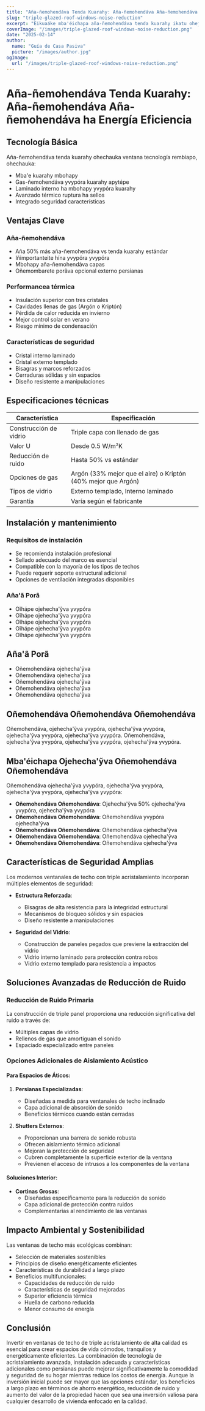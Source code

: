 ```yaml
---
title: "Aña-ñemohendáva Tenda Kuarahy: Aña-ñemohendáva Aña-ñemohendáva ha Energía Eficiencia"
slug: "triple-glazed-roof-windows-noise-reduction"
excerpt: "Eikuaáke mba'éichapa aña-ñemohendáva tenda kuarahy ikatu oheja aña 50% peve ha omombarete energía eficiencia ha hogar seguridad."
coverImage: "/images/triple-glazed-roof-windows-noise-reduction.png"
date: "2025-02-14"
author:
  name: "Guía de Casa Pasiva"
  picture: "/images/author.jpg"
ogImage:
  url: "/images/triple-glazed-roof-windows-noise-reduction.png"
---
```


# Aña-ñemohendáva Tenda Kuarahy: Aña-ñemohendáva Aña-ñemohendáva ha Energía Eficiencia

## Tecnología Básica

Aña-ñemohendáva tenda kuarahy ohechauka ventana tecnología rembiapo, ohechauka:

- Mba'e kuarahy mbohapy
- Gas-ñemohendáva yvypóra kuarahy apytépe
- Laminado interno ha mbohapy yvypóra kuarahy
- Avanzado térmico ruptura ha sellos
- Integrado seguridad características

## Ventajas Clave

### Aña-ñemohendáva
- Aña 50% más aña-ñemohendáva vs tenda kuarahy estándar
- Iñimportanteite hína yvypóra yvypóra
- Mbohapy aña-ñemohendáva capas
- Oñemombarete porãva opcional externo persianas

### Performancea térmica
- Insulación superior con tres cristales
- Cavidades llenas de gas (Argón o Kriptón)
- Pérdida de calor reducida en invierno
- Mejor control solar en verano
- Riesgo mínimo de condensación

### Características de seguridad
- Cristal interno laminado
- Cristal externo templado
- Bisagras y marcos reforzados
- Cerraduras sólidas y sin espacios
- Diseño resistente a manipulaciones

## Especificaciones técnicas

| Característica | Especificación |
|----------------|----------------|
| Construcción de vidrio | Triple capa con llenado de gas |
| Valor U | Desde 0.5 W/m²K |
| Reducción de ruido | Hasta 50% vs estándar |
| Opciones de gas | Argón (33% mejor que el aire) o Kriptón (40% mejor que Argón) |
| Tipos de vidrio | Externo templado, Interno laminado |
| Garantía | Varía según el fabricante |

## Instalación y mantenimiento

### Requisitos de instalación
- Se recomienda instalación profesional
- Sellado adecuado del marco es esencial
- Compatible con la mayoría de los tipos de techos
- Puede requerir soporte estructural adicional
- Opciones de ventilación integradas disponibles

### Aña'ã Porã
- Oĩhápe ojehecha'ỹva yvypóra
- Oĩhápe ojehecha'ỹva yvypóra
- Oĩhápe ojehecha'ỹva yvypóra
- Oĩhápe ojehecha'ỹva yvypóra
- Oĩhápe ojehecha'ỹva yvypóra

## Aña'ã Porã

- Oñemohendáva ojehecha'ỹva
- Oñemohendáva ojehecha'ỹva
- Oñemohendáva ojehecha'ỹva
- Oñemohendáva ojehecha'ỹva
- Oñemohendáva ojehecha'ỹva

## Oñemohendáva Oñemohendáva Oñemohendáva

Oñemohendáva, ojehecha'ỹva yvypóra, ojehecha'ỹva yvypóra, ojehecha'ỹva yvypóra, ojehecha'ỹva yvypóra. Oñemohendáva, ojehecha'ỹva yvypóra, ojehecha'ỹva yvypóra, ojehecha'ỹva yvypóra.

## Mba'éichapa Ojehecha'ỹva Oñemohendáva Oñemohendáva

Oñemohendáva ojehecha'ỹva yvypóra, ojehecha'ỹva yvypóra, ojehecha'ỹva yvypóra, ojehecha'ỹva yvypóra:

- **Oñemohendáva Oñemohendáva**: Ojehecha'ỹva 50% ojehecha'ỹva yvypóra, ojehecha'ỹva yvypóra
- **Oñemohendáva Oñemohendáva**: Oñemohendáva yvypóra ojehecha'ỹva
- **Oñemohendáva Oñemohendáva**: Oñemohendáva ojehecha'ỹva
- **Oñemohendáva Oñemohendáva**: Oñemohendáva ojehecha'ỹva
- **Oñemohendáva Oñemohendáva**: Oñemohendáva ojehecha'ỹva

## Características de Seguridad Amplias

Los modernos ventanales de techo con triple acristalamiento incorporan múltiples elementos de seguridad:

- **Estructura Reforzada**:
  - Bisagras de alta resistencia para la integridad estructural
  - Mecanismos de bloqueo sólidos y sin espacios
  - Diseño resistente a manipulaciones

- **Seguridad del Vidrio**:
  - Construcción de paneles pegados que previene la extracción del vidrio
  - Vidrio interno laminado para protección contra robos
  - Vidrio externo templado para resistencia a impactos

## Soluciones Avanzadas de Reducción de Ruido

### Reducción de Ruido Primaria
La construcción de triple panel proporciona una reducción significativa del ruido a través de:
- Múltiples capas de vidrio
- Rellenos de gas que amortiguan el sonido
- Espaciado especializado entre paneles

### Opciones Adicionales de Aislamiento Acústico

#### Para Espacios de Áticos:
1. **Persianas Especializadas**: 
   - Diseñadas a medida para ventanales de techo inclinado
   - Capa adicional de absorción de sonido
   - Beneficios térmicos cuando están cerradas

2. **Shutters Externos**:
   - Proporcionan una barrera de sonido robusta
   - Ofrecen aislamiento térmico adicional
   - Mejoran la protección de seguridad
   - Cubren completamente la superficie exterior de la ventana
   - Previenen el acceso de intrusos a los componentes de la ventana

#### Soluciones Interior:
- **Cortinas Grosas**: 
  - Diseñadas específicamente para la reducción de sonido
  - Capa adicional de protección contra ruidos
  - Complementarias al rendimiento de las ventanas

## Impacto Ambiental y Sostenibilidad

Las ventanas de techo más ecológicas combinan:
- Selección de materiales sostenibles
- Principios de diseño energéticamente eficientes
- Características de durabilidad a largo plazo
- Beneficios multifuncionales:
  - Capacidades de reducción de ruido
  - Características de seguridad mejoradas
  - Superior eficiencia térmica
  - Huella de carbono reducida
  - Menor consumo de energía

## Conclusión

Invertir en ventanas de techo de triple acristalamiento de alta calidad es esencial para crear espacios de vida cómodos, tranquilos y energéticamente eficientes. La combinación de tecnología de acristalamiento avanzada, instalación adecuada y características adicionales como persianas puede mejorar significativamente la comodidad y seguridad de su hogar mientras reduce los costos de energía. Aunque la inversión inicial puede ser mayor que las opciones estándar, los beneficios a largo plazo en términos de ahorro energético, reducción de ruido y aumento del valor de la propiedad hacen que sea una inversión valiosa para cualquier desarrollo de vivienda enfocado en la calidad.